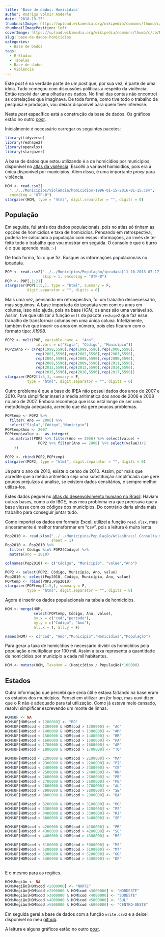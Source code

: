 ---
title: 'Base de dados: Homicídios'
author: Rodrigo Volmir Anderle
date: '2018-10-25'
thumbnailImage: https://upload.wikimedia.org/wikipedia/commons/thumb/c/cb/Postgres_Query.jpg/1024px-Postgres_Query.jpg
thumbnailImagePosition: left
coverImage: https://upload.wikimedia.org/wikipedia/commons/thumb/c/cb/Postgres_Query.jpg/1024px-Postgres_Query.jpg
slug: base-de-dados-homicídios
categories:
  - Base de Dados
tags:
  - R-Studio
  - Tabelas
  - Base de dados
  - Violência
---

Este *post* é na verdade parte de um *post* que, por sua vez, é parte de uma ideia. Tudo começou com discussões políticas a respeito da violência. Então resolvi dar uma olhada nos dados. No final das contas não encontrei as correlações que imaginava. De toda forma, como tive todo o trabalho de pesquisa e produção, vou deixar disponível para quem tiver interesse. 

Neste *post* específico está a construção da base de dados. Os gráficos estão no outro [*post*](https://anderlerv.netlify.com/correla%C3%A7%C3%A3o-n%C3%A3o-%C3%A9-causalidade-mas-homic%C3%ADdios/10/2018/).

Inicialmente é necessário carregar os seguintes pacotes:


```{r, message=FALSE}
library(tidyverse)
library(reshape2)
library(openxlsx)
library(stargazer)
```


A base de dados que estou utilizando é a de homicídios por municípios, disponível no [atlas da violência](http://www.ipea.gov.br/atlasviolencia/). Escolhi a variável homicídios, pois era a única disponível por municípios. Além disso, é uma importante *proxy* para violência.


```{r, results = 'asis'}
HOM <- read.csv2(
  "../../Municípios/Violência/homicidios-1996-01-15-2016-01-15.csv",
  encoding = "UTF-8")
stargazer(HOM, type = "html", digit.separator = "", digits = 0)
```


## População

Em seguida, fui atrás dos dados populacionais, pois no atlas só tinham as opções de homicídios e taxa de homicídios. Pensando em retrospectiva, poderia ter calculado a população com essas informações, ao invés de ter feito todo o trabalho que vou mostrar em seguida. O consolo é que o burro é o que aprende mais. :-(

De toda forma, foi o que fiz. Busquei as informações populacionais no [ipeadata](http://www.ipeadata.gov.br/Default.aspx).


```{r, results='asis'}
POP <- read.csv2("../../Municípios/População/ipeadata[11-10-2018-07-17].csv",
                 skip = 1, encoding = "UTF-8")
POP <- POP[,1:21]
stargazer(POP[1:5,], type = "html", summary = F,
          digit.separator = "", digits = 0)
```


Mais uma vez, pensando em retrospectiva, foi um trabalho desnecessário, mas seguimos. A base importada do ipeadata vem com os anos em colunas, isso não ajuda, pois na base *HOM*, os anos são uma variável só. Assim, tive que utilizar a função `melt` do pacote `reshape2` que faz esse trabalho de transformar colunas em uma única coluna. Infelizmente, também tive que inserir os anos em número, pois eles ficaram com o formato tipo: *X1998*.


```{r, results = 'asis'}
POP2 <- melt(POP, variable.name =  "Ano",
              id.vars = c("Sigla", "Código", "Município"))
POP2$Ano <- c(rep(1998,5596),rep(1999,5596),rep(2000,5596),
              rep(2001,5596),rep(2002,5596),rep(2003,5596),
              rep(2004,5596),rep(2005,5596),rep(2006,5596),
              rep(2008,5596),rep(2009,5596),rep(2011,5596),
              rep(2012,5596),rep(2013,5596),rep(2014,5596),
              rep(2015,5596),rep(2016,5596),rep(2017,5596))
stargazer(POP2[1:5,], summary = F,
          type = "html", digit.separator = "", digits = 0)
```


Outro problema é que a base do IPEA não possui dados dos anos de 2007 e 2010. Para simplificar inseri a média aritimética dos anos de 2006 e 2008 no ano de 2007. Embora reconheça que isso está longe de ser uma metodologia adequada, acredito que ela gere poucos problemas.


```{r, results='asis'}
POPtemp <- POP2 %>% 
  filter( Ano == 2006) %>%
  select("Sigla","Código","Município")
POPtemp$Ano <- 2007
POPtemp$value <-  as.integer(
  as.matrix((POP2 %>% filter(Ano == 2006) %>% select(value) +
               POP2 %>% filter(Ano == 2008) %>% select(value))/2
    ))
  
POP2 <- rbind(POP2,POPtemp)
stargazer(POP2, type = "html", digit.separator = "", digits = 0)
```


Já para o ano de 2010, existe o censo de 2010. Assim, por mais que acredite que a média aritmética seja uma substituição simplificada que gere poucos prejuízos à análise, se existem dados censitários, é sempre melhor utilizá-los.

Estes dados peguei no [atlas do desenvolvimento humano no Brasil](http://atlasbrasil.org.br/2013/). Haviam outras bases, como a do IBGE, mas meu problema era que precisava que a base viesse com os códigos dos municípios. Do contrário daria ainda mais trabalho para conseguir juntar tudo.

Como importei os dados em formato Excel, utilizei a função `read.xlsx`, mas sinceramente é melhor transformar em "csv", pois a leitura é muito lenta.


```{r, results='asis'}
Pop2010 <- read.xlsx("../../Municípios/População/AtlasBrasil_Consulta.xlsx",
                     sheet = 1)
Pop2010 <- Pop2010 %>% 
  filter( Código %in% POP2$Código) %>% 
  mutate(Ano = 2010)

colnames(Pop2010) <- c("Código", "Município", "value","Ano")

POP2 <- select(POP2, Código, Município, Ano, value)
Pop2010 <- select(Pop2010, Código, Município, Ano, value)
POPtemp <- rbind(POP2,Pop2010)
stargazer(POPtemp[1:5,], summary = F,
          type = "html", digit.separator = "", digits = 0)
```


Agora é inserir os dados populacionais na tabela de homicídios.


```{r}
HOM <- merge(HOM, 
             select(POPtemp, Código, Ano, value), 
             by.x = c("cod","período"), 
             by.y = c("Código", "Ano"), 
             all.x = T, all.y = F)

names(HOM) <- c("cod", "Ano","Município","Homicídios","População")
```


Para gerar a taxa de homicídios é necessário dividir os homicídios pela população e multiplicar por 100 mil. Assim a taxa representa a quantidade de homicídios por município a cada mil habitantes.


```{r}
HOM <- mutate(HOM, TaxaHom = (Homicídios / População)*100000)
```


## Estados


  Outra informação que percebi que seria útil e estava faltando na base eram os estados dos municípios. Pensei em utilizar um *for loop*, mas ouvi dizer que o R não é adequado para tal utilização. Como já estava meio cansado, resolvi simplificar escrevendo um monte de linhas.

  
```{r}
HOM$UF <- NA
HOM$UF[HOM$cod < 1200000] <- "RO"         
HOM$UF[HOM$cod < 1300000 & HOM$cod > 1200000] <- "AC"
HOM$UF[HOM$cod < 1400000 & HOM$cod > 1300000] <- "AM"
HOM$UF[HOM$cod < 1500000 & HOM$cod > 1400000] <- "RR"
HOM$UF[HOM$cod < 1600000 & HOM$cod > 1500000] <- "PA"
HOM$UF[HOM$cod < 1700000 & HOM$cod > 1600000] <- "AP"
HOM$UF[HOM$cod < 1800000 & HOM$cod > 1700000] <- "TO"

HOM$UF[HOM$cod < 2200000 & HOM$cod > 2100000] <- "MA"
HOM$UF[HOM$cod < 2300000 & HOM$cod > 2200000] <- "PI"
HOM$UF[HOM$cod < 2400000 & HOM$cod > 2300000] <- "CE"
HOM$UF[HOM$cod < 2500000 & HOM$cod > 2400000] <- "RN"
HOM$UF[HOM$cod < 2600000 & HOM$cod > 2500000] <- "PB"
HOM$UF[HOM$cod < 2700000 & HOM$cod > 2600000] <- "PE"
HOM$UF[HOM$cod < 2800000 & HOM$cod > 2700000] <- "AL"
HOM$UF[HOM$cod < 2900000 & HOM$cod > 2800000] <- "SE"
HOM$UF[HOM$cod < 3000000 & HOM$cod > 2900000] <- "BA"

HOM$UF[HOM$cod < 3200000 & HOM$cod > 3100000] <- "MG"
HOM$UF[HOM$cod < 3300000 & HOM$cod > 3200000] <- "ES"
HOM$UF[HOM$cod < 3400000 & HOM$cod > 3300000] <- "RJ"
HOM$UF[HOM$cod < 3600000 & HOM$cod > 3400000] <- "SP"

HOM$UF[HOM$cod < 4200000 & HOM$cod > 4100000] <- "PR"
HOM$UF[HOM$cod < 4300000 & HOM$cod > 4200000] <- "SC"
HOM$UF[HOM$cod < 4400000 & HOM$cod > 4300000] <- "RS"

HOM$UF[HOM$cod < 5100000 & HOM$cod > 5000000] <- "MS"
HOM$UF[HOM$cod < 5200000 & HOM$cod > 5100000] <- "MT"
HOM$UF[HOM$cod < 5300000 & HOM$cod > 5200000] <- "GO"
HOM$UF[HOM$cod < 5400000 & HOM$cod > 5300000] <- "DF"
  
```
  
  
E o mesmo para as regiões.


```{r}
HOM$Região <- NA
HOM$Região[HOM$cod <2000000] <- "NORTE"
HOM$Região[HOM$cod >2000000 & HOM$cod <3000000] <- "NORDESTE"
HOM$Região[HOM$cod >3000000 & HOM$cod <4000000] <- "SUDESTE"
HOM$Região[HOM$cod >4000000 & HOM$cod <5000000] <- "SUL"
HOM$Região[HOM$cod >5000000 & HOM$cod <6000000] <- "CENTRO-OESTE"
```

Em seguida gerei a base de dados com a função `write.csv2` e a deixei disponível no meu [github](https://raw.githubusercontent.com/RodrigoAnderle/Artigos-Reproduz-veis/master/Homic%C3%ADdios1996-2016.csv).

A leitura e alguns gráficos estão no outro [*post*](https://anderlerv.netlify.com/correla%C3%A7%C3%A3o-n%C3%A3o-%C3%A9-causalidade-mas-homic%C3%ADdios/10/2018/).
